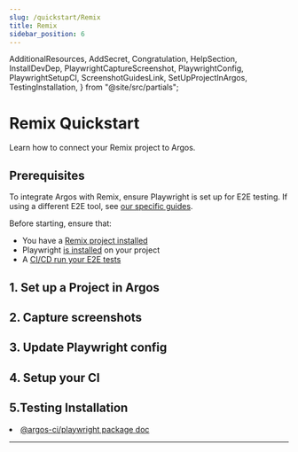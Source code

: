 ```yaml
---
slug: /quickstart/Remix
title: Remix
sidebar_position: 6
---
```


  AdditionalResources,
  AddSecret,
  Congratulation,
  HelpSection,
  InstallDevDep,
  PlaywrightCaptureScreenshot,
  PlaywrightConfig,
  PlaywrightSetupCI,
  ScreenshotGuidesLink,
  SetUpProjectInArgos,
  TestingInstallation,
} from "@site/src/partials";

# Remix Quickstart

Learn how to connect your Remix project to Argos.

## Prerequisites

To integrate Argos with Remix, ensure Playwright is set up for E2E testing. If using a different E2E tool, see [our specific guides](/getting-started).

Before starting, ensure that:

- You have a [Remix project installed](https://remix.run/docs/en/main/start/tutorial#setup)
- Playwright [is installed](https://playwright.dev/docs/intro#installing-playwright) on your project
- A [CI/CD run your E2E tests](https://playwright.dev/docs/ci-intro#on-pushpull_request)

## 1. Set up a Project in Argos

<SetUpProjectInArgos />

## 2. Capture screenshots

<InstallDevDep dependency="@argos-ci/playwright" />
<PlaywrightCaptureScreenshot />
<ScreenshotGuidesLink />

## 3. Update Playwright config

<PlaywrightConfig />

## 4. Setup your CI

<PlaywrightSetupCI />

## 5.Testing Installation

<TestingInstallation />

<Congratulation />

<AdditionalResources>
  <li>
    <a href="/playwright">@argos-ci/playwright package doc</a>
  </li>
</AdditionalResources>

---

<HelpSection />
